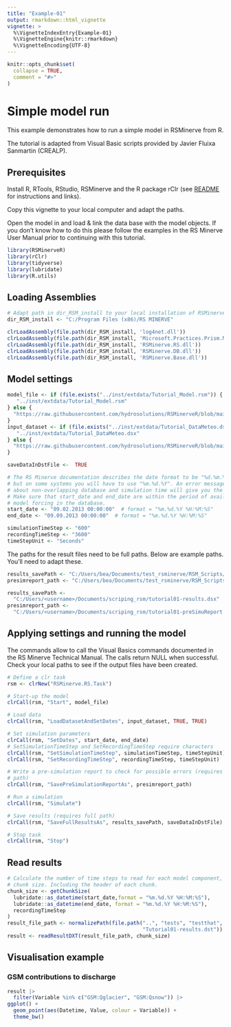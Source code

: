 ```yaml
---
title: "Example-01"
output: rmarkdown::html_vignette
vignette: >
  %\VignetteIndexEntry{Example-01}
  %\VignetteEngine{knitr::rmarkdown}
  %\VignetteEncoding{UTF-8}
---
```


```r
knitr::opts_chunk$set(
  collapse = TRUE,
  comment = "#>"
)
```

# Simple model run
This example demonstrates how to run a simple model in RSMinerve from R.    

The tutorial is adapted from Visual Basic scripts provided by Javier Fluixa Sanmartin (CREALP). 

## Prerequisites
Install R, RTools, RStudio, RSMinerve and the R package rClr (see [README](https://github.com/hydrosolutions/RSMinerveR#readme) for instructions and links).   

Copy this vignette to your local computer and adapt the paths.   
  
Open the model in \code{RSMinerveR/data/Model.rsm} and load & link the data base with the model objects. If you don't know how to do this please follow the examples in the RS Minerve User Manual prior to continuing with this tutorial.  


```r
library(RSMinerveR)
library(rClr)
library(tidyverse)
library(lubridate)
library(R.utils)
```


## Loading Assemblies

```r
# Adapt path in dir_RSM_install to your local installation of RSMinerve. 
dir_RSM_install <- "C:/Program Files (x86)/RS MINERVE"

clrLoadAssembly(file.path(dir_RSM_install, 'log4net.dll'))
clrLoadAssembly(file.path(dir_RSM_install, 'Microsoft.Practices.Prism.Mvvm.dll'))
clrLoadAssembly(file.path(dir_RSM_install, 'RSMinerve.RS.dll'))
clrLoadAssembly(file.path(dir_RSM_install, 'RSMinerve.DB.dll'))
clrLoadAssembly(file.path(dir_RSM_install, 'RSMinerve.Base.dll'))
```

## Model settings

```r
model_file <- if (file.exists("../inst/extdata/Tutorial_Model.rsm")) {
   "../inst/extdata/Tutorial_Model.rsm"
} else {
  "https://raw.githubusercontent.com/hydrosolutions/RSMinerveR/blob/main/inst/extdata/Tutorial_Model.rsm"
}
input_dataset <- if (file.exists("../inst/extdata/Tutorial_DataMeteo.dsx")) {
   "../inst/extdata/Tutorial_DataMeteo.dsx"
} else {
  "https://raw.githubusercontent.com/hydrosolutions/RSMinerveR/blob/main/inst/extdata/Tutorial_DataMeteo.dst"
}

saveDataInDstFile <-  TRUE

# The RS Minerve documentation describes the date format to be "%d.%m.%Y" 
# but on some systems you will have to use "%m.%d.%Y". An error message 
# about non-overlapping database and simulation time will give you the hint.  
# Make sure that start_date and end_date are within the period of available 
# model forcing in the database. 
start_date <- "09.02.2013 00:00:00"  # format = "%m.%d.%Y %H:%M:%S"
end_date <- "09.09.2013 00:00:00"  # format = "%m.%d.%Y %H:%M:%S"

simulationTimeStep <- "600"  
recordingTimeStep <- "3600"
timeStepUnit <- "Seconds"
```


The paths for the result files need to be full paths. Below are example paths. You'll need to adapt these. 

```r
results_savePath <- "C:/Users/bea/Documents/test_rsminerve/RSM_Scripts/Example VBS/Outputs/tutorial01-results.dsx"
presimreport_path <- "C:/Users/bea/Documents/test_rsminerve/RSM_Scripts/Example VBS/Outputs/tutorial01-preSimulationReport.txt"
```

```r
results_savePath <- 
  "C:/Users/<username>/Documents/scriping_rsm/tutorial01-results.dsx"
presimreport_path <- 
  "C:/Users/<username>/Documents/scriping_rsm/tutorial01-preSimuReport.txt"
```


## Applying settings and running the model
The \code{clrCall} commands allow to call the Visual Basics commands documented in the RS Minerve Technical Manual. The calls return NULL when successful. Check your local paths to see if the output files have been created.  
```r
# Define a clr task
rsm <- clrNew("RSMinerve.RS.Task")  

# Start-up the model
clrCall(rsm, "Start", model_file)

# Load data
clrCall(rsm, "LoadDatasetAndSetDates", input_dataset, TRUE, TRUE)

# Set simulation parameters
clrCall(rsm, "SetDates", start_date, end_date)
# SetSimulationTimeStep and SetRecordingTimeStep require characters
clrCall(rsm, "SetSimulationTimeStep", simulationTimeStep, timeStepUnit) 
clrCall(rsm, "SetRecordingTimeStep", recordingTimeStep, timeStepUnit)  

# Write a pre-simulation report to check for possible errors (requires full 
# path)
clrCall(rsm, "SavePreSimulationReportAs", presimreport_path)  

# Run a simulation
clrCall(rsm, "Simulate")

# Save results (requires full path)
clrCall(rsm, "SaveFullResultsAs", results_savePath, saveDataInDstFile)  

# Stop task
clrCall(rsm, "Stop")
```

## Read results
```r
# Calculate the number of time steps to read for each model component, i.e. the 
# chunk size. Including the header of each chunk. 
chunk_size <- getChunkSize(
  lubridate::as_datetime(start_date,format = "%m.%d.%Y %H:%M:%S"), 
  lubridate::as_datetime(end_date, format = "%m.%d.%Y %H:%M:%S"), 
  recordingTimeStep
) 
result_file_path <- normalizePath(file.path("..", "tests", "testthat",
                                            "Tutorial01-results.dst"))
result <- readResultDXT(result_file_path, chunk_size)


```


## Visualisation example

### GSM contributions to discharge
```r
result |> 
  filter(Variable %in% c("GSM:Qglacier", "GSM:Qsnow")) |>
ggplot() + 
  geom_point(aes(Datetime, Value, colour = Variable)) +
  theme_bw()
```

